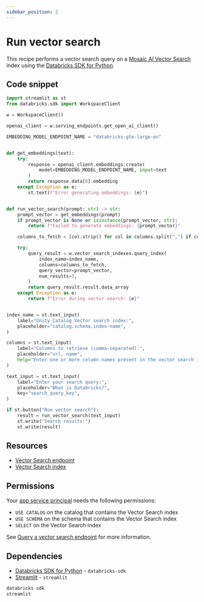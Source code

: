 ```yaml
---
sidebar_position: 2
---
```


# Run vector search

This recipe performs a vector search query on a [Mosaic AI Vector Search](https://docs.databricks.com/aws/en/generative-ai/vector-search) index using the [Databricks SDK for Python](https://databricks-sdk-py.readthedocs.io/en/latest/).

## Code snippet

```python title="app.py"
import streamlit as st
from databricks.sdk import WorkspaceClient

w = WorkspaceClient()

openai_client = w.serving_endpoints.get_open_ai_client()

EMBEDDING_MODEL_ENDPOINT_NAME = "databricks-gte-large-en"


def get_embeddings(text):
    try:
        response = openai_client.embeddings.create(
            model=EMBEDDING_MODEL_ENDPOINT_NAME, input=text
        )
        return response.data[0].embedding
    except Exception as e:
        st.text(f"Error generating embeddings: {e}")


def run_vector_search(prompt: str) -> str:
    prompt_vector = get_embeddings(prompt)
    if prompt_vector is None or isinstance(prompt_vector, str):
        return f"Failed to generate embeddings: {prompt_vector}"

    columns_to_fetch = [col.strip() for col in columns.split(",") if col.strip()]

    try:
        query_result = w.vector_search_indexes.query_index(
            index_name=index_name,
            columns=columns_to_fetch,
            query_vector=prompt_vector,
            num_results=3,
        )
        return query_result.result.data_array
    except Exception as e:
        return f"Error during vector search: {e}"


index_name = st.text_input(
    label="Unity Catalog Vector search index:",
    placeholder="catalog.schema.index-name",
)

columns = st.text_input(
    label="Columns to retrieve (comma-separated):",
    placeholder="url, name",
    help="Enter one or more column names present in the vector search index, separated by commas. E.g. id, text, url.",
)

text_input = st.text_input(
    label="Enter your search query:",
    placeholder="What is Databricks?",
    key="search_query_key",
)

if st.button("Run vector search"):
    result = run_vector_search(text_input)
    st.write("Search results:")
    st.write(result)
```

## Resources

- [Vector Search endpoint](https://docs.databricks.com/aws/en/generative-ai/vector-search)
- [Vector Search index](https://docs.databricks.com/aws/en/generative-ai/vector-search)

## Permissions

Your [app service principal](https://docs.databricks.com/aws/en/dev-tools/databricks-apps/#how-does-databricks-apps-manage-authorization) needs the following permissions:

- `USE CATALOG` on the catalog that contains the Vector Search index
- `USE SCHEMA` on the schema that contains the Vector Search index
- `SELECT` on the Vector Search index

See [Query a vector search endpoint](https://docs.databricks.com/aws/en/generative-ai/vector-search) for more information.

## Dependencies

- [Databricks SDK for Python](https://pypi.org/project/databricks-sdk/) - `databricks-sdk`
- [Streamlit](https://pypi.org/project/streamlit/) - `streamlit`

```python title="requirements.txt"
databricks-sdk
streamlit
```
